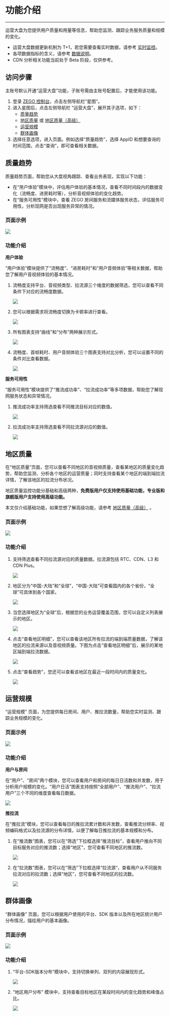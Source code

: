 # 功能介绍

- - -

运营大盘为您提供用户质量和用量等信息，帮助您监测、跟踪业务服务质量和规模的变化。

- 运营大盘数据更新机制为 T+1，若您需要查看实时数据，请参考 [实时监控](./../Real-time%20monitoring.mdx)。
- 各项数据指标的含义，请参考 [数据说明](./Data%20explanation.mdx)。
- CDN 分析相关功能当前处于 Beta 阶段，仅供参考。

## 访问步骤

<Note title="说明">

主账号默认开通“运营大盘”功能，子账号需由主账号配置后，才能使用该功能。
</Note>

1. 登录 [ZEGO 控制台](https://console.zego.im/)，点击左侧导航栏“星图”。
2. 进入星图后，点击左侧导航栏 “运营大盘”，展开其子选项，如下：
    - [质量趋势](#质量趋势)
    - [地区质量](#地区质量) 或 [地区质量（高级）](./Regional%20quality(Pro).mdx)
    - [运营规模](#运营规模)
    - [群体画像](#群体画像)
3. 选择任意选项，进入页面。例如选择“质量趋势”，选择 AppID 和想要查询的时间范围，点击“查询”，即可查看相关数据。


## 质量趋势

质量趋势页面，帮助您从大盘视角跟踪、查看业务表现，实现以下功能：

- 在“用户体验”模块中，评估用户体验的基本情况，查看不同时间段内的数据变化（流畅度、进房耗时等），分析音视频体验的变化趋势。
- 在“服务可用性”模块中，查看 ZEGO 房间服务和流媒体服务状态，评估服务可用性，分析现网是否出现服务异常的情况。

### 页面示例

<Frame width="512" height="auto" caption=""><img src="https://doc-media.zego.im/sdk-doc/Pics/Prism/Operation_Dashboard_intro_1.png" /></Frame>

### 功能介绍

**用户体验**

“用户体验”模块提供了“流畅度”、“进房耗时”和“用户音频体验”等相关数据，帮助您了解用户音视频体验的基本情况。

1. 流畅度支持平台、音视频类型、拉流源三个维度的数据筛选，您可以查看不同条件下对应的流畅度数据。

    <Frame width="512" height="auto" caption=""><img src="https://doc-media.zego.im/sdk-doc/Pics/Prism/liuchangdushaixuan.png" /></Frame>

2. 您可以根据需求将流畅度切换为卡顿率进行查看。

    <Frame width="512" height="auto" caption=""><img src="https://doc-media.zego.im/sdk-doc/Pics/Prism/qiehuankadun.png" /></Frame>

3. 所有图表支持“曲线”和“分布”两种展示形式。

    <Frame width="512" height="auto" caption=""><img src="https://doc-media.zego.im/sdk-doc/Pics/Prism/qiehuanfenbutu.png" /></Frame>

4. 流畅度、首帧耗时、用户音频体验三个图表支持对比分析，您可以设置不同的条件对比查看数据。

    <Frame width="512" height="auto" caption=""><img src="https://doc-media.zego.im/sdk-doc/Pics/Prism/duibifenxi.png" /></Frame>

**服务可用性**

“服务可用性”模块提供了“推流成功率”、“拉流成功率”等多项数据，帮助您了解现网服务状态和异常情况。

1. 推流成功率支持筛选查看不同推流目标对应的数值。

    <Frame width="512" height="auto" caption=""><img src="https://doc-media.zego.im/sdk-doc/Pics/Prism/tuiliumubiao.png" /></Frame>

2. 拉流成功率支持筛选查看不同拉流源对应的数值。

    <Frame width="512" height="auto" caption=""><img src="https://doc-media.zego.im/sdk-doc/Pics/Prism/laliuyuan2.png" /></Frame>


## 地区质量

在“地区质量”页面，您可以查看不同地区的音视频质量，查看某地区的质量变化趋势，帮助您监测、分析各个地区的运营质量；同时支持查看某个地区的端到端拉流详情，了解该地区的拉流分布状况。

<Warning title="注意">

地区质量监控功能分基础和高级两种，**免费版用户仅支持使用基础功能，专业版和旗舰版用户支持使用高级功能。**

本文仅介绍基础功能，如果您想了解高级功能，请参考 [地区质量（高级）](./Regional%20quality(Pro).mdx) 。
</Warning>


### 页面示例

<Frame width="512" height="auto" caption=""><img src="https://doc-media.zego.im/sdk-doc/Pics/Prism/diquwangluo.png" /></Frame>

### 功能介绍

1. 支持筛选查看不同拉流源对应的质量数据。拉流源包括 RTC、CDN、L3 和 CDN Plus。

    <Frame width="512" height="auto" caption=""><img src="https://doc-media.zego.im/sdk-doc/Pics/Prism/laliuyuan.png" /></Frame>

2. 地区分为“中国-大陆”和“全球”，“中国-大陆”可查看国内的各个省份，“全球”可具体到各个国家。

    <Frame width="512" height="auto" caption=""><img src="https://doc-media.zego.im/sdk-doc/Pics/Prism/shaixuandiqu.png" /></Frame>

3. 当您选择地区为“全球”后，根据您的业务运营覆盖范围，您可以自定义列表展示的地区。

    <Frame width="512" height="auto" caption=""><img src="https://doc-media.zego.im/sdk-doc/Pics/Prism/zidingyi.png" /></Frame>

4. 点击“查看地区明细”，您可以查看该地区所有拉流的端到端质量数据，了解该地区的拉流来源以及音视频质量。下图为点击“查看地区明细”后，展示的某地区端到端拉流数据。

    <Frame width="512" height="auto" caption=""><img src="https://doc-media.zego.im/sdk-doc/Pics/Prism/duandaoduan.png" /></Frame>

5. 点击“查看趋势”，您还可以查看该地区在最近一段时间内的质量变化。

    <Frame width="512" height="auto" caption=""><img src="https://doc-media.zego.im/sdk-doc/Pics/Prism/chakanqushi.png" /></Frame>

## 运营规模

“运营规模” 页面，为您提供每日房间、用户、推拉流数量，帮助您实时监测、跟踪业务规模的变化。

### 页面示例

<Frame width="512" height="auto" caption=""><img src="https://doc-media.zego.im/sdk-doc/Pics/Prism/Operation_Dashboard_intro_2.png" /></Frame>

### 功能介绍

**用户与房间**

在“用户”、“房间”两个模块，您可以查看用户和房间的每日日活数和并发数，用于分析用户规模的变化。“用户日活”图表支持按照“全部用户”、“推流用户”、“拉流用户”三个不同的维度查看每日数据。

<Frame width="512" height="auto" caption=""><img src="https://doc-media.zego.im/sdk-doc/Pics/Prism/yonghurihuoshujuleixing.png" /></Frame>

**推拉流**

在“推拉流”模块，您可以查看每日的推拉流累计数和并发数，查看推流分辨率、视频编码格式以及拉流源的分布详情，以便了解每日推拉流的基本规模和分布。

1. 在“推流数”图表，您可以在“筛选”下拉框选择“推流目标”，查看用户推向不同目标服务对应的推流数；选择“地区”，您可查看不同地区的推流数。

    <Frame width="512" height="auto" caption=""><img src="https://doc-media.zego.im/sdk-doc/Pics/Prism/tuiliumubiao2.png" /></Frame>

2. 在“拉流数”图表，您可以在“筛选”下拉框选择“拉流源“，查看用户从不同服务拉流对应的拉流数；选择“地区”，您可查看不同地区的拉流数。

    <Frame width="512" height="auto" caption=""><img src="https://doc-media.zego.im/sdk-doc/Pics/Prism/laliuyuan3.png" /></Frame>

## 群体画像

“群体画像” 页面，您可以根据用户使用的平台、SDK 版本以及所在地区统计用户分布情况，描绘用户的基本画像。

### 页面示例

<Frame width="512" height="auto" caption=""><img src="https://doc-media.zego.im/sdk-doc/Pics/Prism/quntihuaxiang.png" /></Frame>

### 功能介绍

1. “平台-SDK版本分布”模块中，支持切换单列、双列的内容展现形式。

    <Frame width="512" height="auto" caption=""><img src="https://doc-media.zego.im/sdk-doc/Pics/Prism/danlieshuanglie.png" /></Frame>

2. “地区用户分布” 模块中，支持查看目标地区在某段时间内的变化趋势和峰值占比。

    <Frame width="512" height="auto" caption=""><img src="https://doc-media.zego.im/sdk-doc/Pics/Prism/yonghuzhanbiqushi.png" /></Frame>
